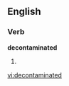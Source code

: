 
==English==

===Verb===
'''decontaminated'''

# {{past of|[[decontaminate]]}}

[[vi:decontaminated]]